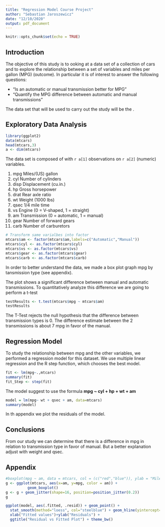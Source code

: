 ---
title: "Regression Model Course Project"
author: "Sebastian Jaroszewicz"
date: "12/10/2020"
output: pdf_document
---

```{r setup, include=FALSE}
knitr::opts_chunk$set(echo = TRUE)
```

## Introduction

The objective of this study is to ooking at a data set of a collection of cars and to explore the relationship between a set of variables and miles per gallon (MPG) (outcome). In particular it is of interest to answer the following questions:

* “Is an automatic or manual transmission better for MPG”
* "Quantify the MPG difference between automatic and manual transmissions"

The data set that will be used to carry out the study will be the \textcolor{red}{mtcars}.

## Exploratory Data Analysis

```{r analysis}
library(ggplot2)
data(mtcars)
head(mtcars,3)
a <- dim(mtcars)
```
The data set is composed of with `r a[1]` observations on `r a[2]` (numeric) variables.

1.	mpg	Miles/(US) gallon
2.	cyl	Number of cylinders
3.	disp	Displacement (cu.in.)
4.	hp	Gross horsepower
5.	drat	Rear axle ratio
6.	wt	Weight (1000 lbs)
7.	qsec	1/4 mile time
8.	vs	Engine (0 = V-shaped, 1 = straight)
9.	am	Transmission (0 = automatic, 1 = manual)
10.	gear	Number of forward gears
11.	carb	Number of carburetors

```{r factors}
# Transform same varialbes into factor
mtcars$am <- factor(mtcars$am,labels=c("Automatic","Manual"))
mtcars$cyl <- as.factor(mtcars$cyl)
mtcars$vs <- as.factor(mtcars$vs)
mtcars$gear <- as.factor(mtcars$gear)
mtcars$carb <- as.factor(mtcars$carb)
```
In order to better understand the data, we made a box plot graph  mpg by tansmission type (see appendix).


The plot shows a significant difference between manual and automatic transmissions. To quantitatively analyze this difference we are going to perform a t-test
```{r t_test}
testResults <- t.test(mtcars$mpg ~ mtcars$am)
testResults
```
The T-Test rejects the null hypothesis that the difference between transmission
types is 0. The difference estimate between the 2 transmissions is about 7 mpg in favor of the manual.

## Regression Model
To study the relationship between mpg and the other variables, we performed a regression model for this dataset. We use multiple linear regression and the R step function, which chooses the best model.

```{r regression, eval=FALSE}
fit <- lm(mpg~.,mtcars) 
summary(fit)
fit_Step <- step(fit)
```
The model suggest to use the formula **mpg ~ cyl + hp + wt + am**
```{r call}
model = lm(mpg~ wt + qsec + am, data=mtcars)
summary(model)
```
In th appendix we plot the residuals of the model.

## Conclusions
From our study we can determine that there is a difference in mpg in relation to transmission type in favor of manual. But a better explanation adjust with weight and qsec.

## Appendix


```{r box_plot}
#boxplot(mpg ~ am, data = mtcars, col = (c("red","blue")), ylab = "Miles Per Gallon", xlab = "Transmission Type")
g <- ggplot(mtcars, aes(x=am, y=mpg, color = am)) + 
          geom_boxplot()
g <- g + geom_jitter(shape=16, position=position_jitter(0.2))
g
```
```{r residuals}
ggplot(model, aes(.fitted, .resid)) + geom_point() +
  stat_smooth(method="loess", col="steelblue") + geom_hline(yintercept=0, linetype="dashed") +
  xlab("Fitted values")+ylab("Residuals") + 
  ggtitle("Residual vs Fitted Plot") + theme_bw()
```